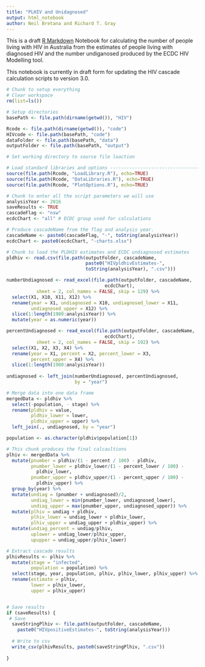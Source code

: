 ```yaml
---
title: "PLHIV and Unidagnosed"
output: html_notebook
author: Neil Bretana and Richard T. Gray
---
```


This is a draft [R Markdown](http://rmarkdown.rstudio.com) Notebook for 
calculating the number of people living with HIV in Australia from the
estimates of people living with diagnosed HIV and the number undiganosed 
produced by the ECDC HIV Modelling tool. 

This notebook is currently in draft form for updating the HIV cascade 
calculation scripts to version 3.0.

```r
# Chunk to setup everything
# Clear workspace
rm(list=ls()) 

# Setup directories
basePath <- file.path(dirname(getwd()), "HIV")

Rcode <- file.path(dirname(getwd()), "code") 
HIVcode <- file.path(basePath, "code") 
dataFolder <- file.path(basePath, "data")
outputFolder <- file.path(basePath, "output")

# Set working directory to source file loaction

# Load standard libraries and options ----------------------------------
source(file.path(Rcode, "LoadLibrary.R"), echo=TRUE)
source(file.path(Rcode, "DataLibraries.R"), echo=TRUE)
source(file.path(Rcode, "PlotOptions.R"), echo=TRUE)

```

```r
# Chunk to enter all the script parameters we will use
analysisYear <- 2016
saveResults <- TRUE 
cascadeFlag <- "nsw"
ecdcChart <- "all" # ECDC group used for calculations

# Produce cascadeName from the flag and analysis year. 
cascadeName <- paste0(cascadeFlag, "-", toString(analysisYear))
ecdcChart <- paste0(ecdcChart, "-charts.xlsx")

```

```r
# Chunk to load the PLDHIV estimates and ECDC undiagnosed estimates
pldhiv <- read.csv(file.path(outputFolder, cascadeName, 
                             paste0("HIVpldhivEstimates-",
                             toString(analysisYear), ".csv")))

numberUndiagnosed <- read_excel(file.path(outputFolder, cascadeName,
                                    ecdcChart),
           sheet = 2, col_names = FALSE, skip = 129) %>%
  select(X1, X10, X11, X12) %>%
  rename(year = X1, undiagnosed = X10, undiagnosed_lower = X11,
         undiagnosed_upper = X12) %>%
  slice(1:length(1980:analysisYear)) %>%
  mutate(year = as.numeric(year))

percentUndiagnosed <- read_excel(file.path(outputFolder, cascadeName,
                                    ecdcChart),
           sheet = 2, col_names = FALSE, skip = 192) %>%
  select(X1, X2, X3, X4) %>%
  rename(year = X1, percent = X2, percent_lower = X3,
         percent_upper = X4) %>%
  slice(1:length(1980:analysisYear))
  
undiagnosed <- left_join(numberUndiagnosed, percentUndiagnosed, 
                         by = "year")

# Merge data into one data frame
mergedData <- pldhiv %>%
  select(-population, - stage) %>%
  rename(pldhiv = value,
         pldhiv_lower = lower,
         pldhiv_upper = upper) %>%
  left_join(., undiagnosed, by = "year")

population <- as.character(pldhiv$population[1])

```


```r
# This chunk produces the final calcaultions
plhiv <- mergedData %>%
  mutate(pnumber = pldhiv/(1 - percent / 100) - pldhiv,
         pnumber_lower = pldhiv_lower/(1 - percent_lower / 100) -
           pldhiv_lower,
         pnumber_upper = pldhiv_upper/(1 - percent_upper / 100) -
           pldhiv_upper) %>%
  group_by(year) %>%
  mutate(undiag = (pnumber + undiagnosed)/2,
         undiag_lower = min(pnumber_lower, undiagnosed_lower),
         undiag_upper = max(pnumber_upper, undiagnosed_upper)) %>%
  mutate(plhiv = undiag + pldhiv,
         plhiv_lower = undiag_lower + pldhiv_lower,
         plhiv_upper = undiag_upper + pldhiv_upper) %>%
  mutate(undiag_percent = undiag/plhiv,
         uplower = undiag_lower/plhiv_upper,
         upupper = undiag_upper/plhiv_lower) 

# Extract cascade results
plhivResults <- plhiv %>% 
  mutate(stage = "infected",
         population = population) %>%
  select(stage, year, population, plhiv, plhiv_lower, plhiv_upper) %>%
  rename(estimate = plhiv,
         lower = plhiv_lower,
         upper = plhiv_upper)


# Save results
if (saveResults) {
 # Save
  saveStringPlhiv <- file.path(outputFolder, cascadeName, 
    paste0("HIVpositiveEstimates-", toString(analysisYear)))
  
  # Write to csv
  write_csv(plhivResults, paste0(saveStringPlhiv, ".csv")) 
  
}
```
